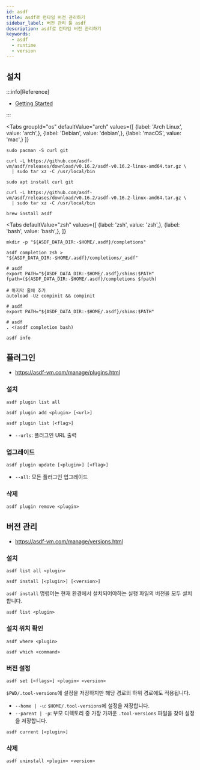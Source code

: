 ```yaml
---
id: asdf
title: asdf로 런타임 버전 관리하기
sidebar_label: 버전 관리 툴 asdf
description: asdf로 런타임 버전 관리하기
keywords:
  - asdf
  - runtime
  - version
---
```



## 설치

:::info[Reference]

- [Getting Started](https://asdf-vm.com/guide/getting-started.html)

:::

<Tabs
    groupId="os"
    defaultValue="arch"
    values={[
        {label: 'Arch Linux', value: 'arch',},
        {label: 'Debian', value: 'debian',},
        {label: 'macOS', value: 'mac',}
    ]}
>

<TabItem value="arch">

```shell
sudo pacman -S curl git
```

```shell
curl -L https://github.com/asdf-vm/asdf/releases/download/v0.16.2/asdf-v0.16.2-linux-amd64.tar.gz \
  | sudo tar xz -C /usr/local/bin
```

</TabItem>

<TabItem value="debian">

```shell
sudo apt install curl git
```

```shell
curl -L https://github.com/asdf-vm/asdf/releases/download/v0.16.2/asdf-v0.16.2-linux-amd64.tar.gz \
  | sudo tar xz -C /usr/local/bin
```

</TabItem>

<TabItem value="mac">

```shell
brew install asdf
```

</TabItem>

</Tabs>

<Tabs
    defaultValue="zsh"
    values={[
        {label: 'zsh', value: 'zsh',},
        {label: 'bash', value: 'bash',},
    ]}
>

<TabItem value="zsh">

```shell
mkdir -p "${ASDF_DATA_DIR:-$HOME/.asdf}/completions"
```

```shell
asdf completion zsh > "${ASDF_DATA_DIR:-$HOME/.asdf}/completions/_asdf"
```

```shell title=".zshrc"
# asdf
export PATH="${ASDF_DATA_DIR:-$HOME/.asdf}/shims:$PATH"
fpath=(${ASDF_DATA_DIR:-$HOME/.asdf}/completions $fpath)

# 마지막 줄에 추가
autoload -Uz compinit && compinit
```

</TabItem>

<TabItem value="bash">

```shell title=".bash_profile"
# asdf
export PATH="${ASDF_DATA_DIR:-$HOME/.asdf}/shims:$PATH"
```

```shell title=".bashrc"
# asdf
. <(asdf completion bash)
```

</TabItem>

</Tabs>

```shell
asdf info
```

## 플러그인

- https://asdf-vm.com/manage/plugins.html

### 설치

```shell
asdf plugin list all
```

```shell
asdf plugin add <plugin> [<url>]
```

```shell
asdf plugin list [<flag>]
```

- `--urls`: 플러그인 URL 출력

### 업그레이드

```shell
asdf plugin update [<plugin>] [<flag>]
```

- `--all`: 모든 플러그인 업그레이드

### 삭제

```shell
asdf plugin remove <plugin>
```

## 버전 관리

- https://asdf-vm.com/manage/versions.html

### 설치

```shell
asdf list all <plugin>
```

```shell
asdf install [<plugin>] [<version>]
```

`asdf install` 명령어는 현재 환경에서 설치되어야하는 실행 파일의 버전을 모두 설치합니다.

```shell
asdf list <plugin>
```

### 설치 위치 확인

```shell
asdf where <plugin>
```

```shell
asdf which <command>
```

### 버전 설정

```shell
asdf set [<flags>] <plugin> <version>
```

`$PWD/.tool-versions`에 설정을 저장하지만 해당 경로의 하위 경로에도 적용됩니다.

- `--home | -u`: `$HOME/.tool-versions`에 설정을 저장합니다.
- `--parent | -p`: 부모 디렉토리 중 가장 가까운 `.tool-versions` 파일을 찾아 설정을 저장합니다.

```shell
asdf current [<plugin>]
```

### 삭제

```shell
asdf uninstall <plugin> <version>
```

